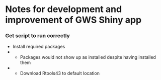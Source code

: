 # Notes for development and improvement of GWS Shiny app

### Get script to run correctly
- Install required packages
- - Packages would not show up as installed despite having installed them
- - Download Rtools43 to default location 
